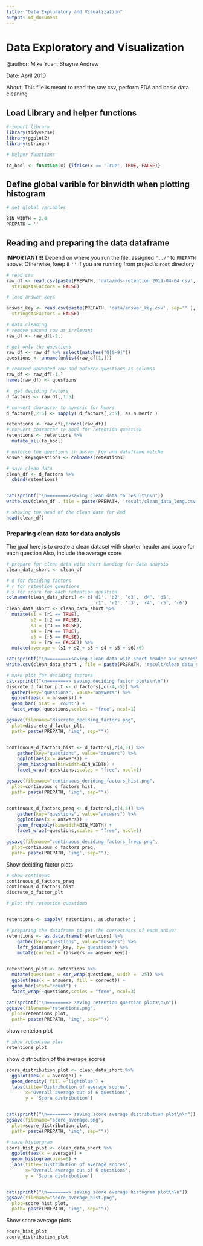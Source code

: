 ```yaml
---
title: "Data Exploratory and Visualization"
output: md_document
---
```


# Data Exploratory and Visualization

@author: Mike Yuan, Shayne Andrew

Date: April 2019

About: This file is meant to read the raw csv, perform EDA and basic data cleaning




## Load Library and helper functions


```r
# import library
library(tidyverse)
library(ggplot2)
library(stringr)


```

```r
# helper functions

to_bool <- function(x) {ifelse(x == 'True', TRUE, FALSE)}


```

## Define global varible for binwidth when plotting histogram


```r
# set global variables

BIN_WIDTH = 2.0
PREPATH = ''

```

## Reading and preparing the data dataframe
**IMPORTANT!!!** Depend on where you run the file, assigned `"../"` to `PREPATH` above. Otherwise, keep it `''` if you are running from project's `root` directory

```r
# read csv
raw_df <- read.csv(paste(PREPATH, 'data/mds-retention_2019-04-04.csv', sep="" ),
  stringsAsFactors = FALSE)

# load answer keys

answer_key <- read.csv(paste(PREPATH, 'data/answer_key.csv', sep="" ),
  stringsAsFactors = FALSE)

```

```r
# data cleaning
# remove second row as irrlevant
raw_df <- raw_df[-2,]

# get only the questions
raw_df <- raw_df %>% select(matches("Q[0-9]"))
questions <- unname(unlist(raw_df[1,]))

# removed unwanted row and enforce questions as columns
raw_df <- raw_df[-1,]
names(raw_df) <- questions

#  get deciding factors
d_factors <- raw_df[,1:5]

# convert character to numeric for hours
d_factors[,2:5] <- sapply( d_factors[,2:5], as.numeric )

retentions <- raw_df[,6:ncol(raw_df)]
# convert character to bool for retention question
retentions <- retentions %>%
  mutate_all(to_bool)

# enforce the questions in answer_key and dataframe matche
answer_key$questions <- colnames(retentions)


```

```r
# save clean data
clean_df <- d_factors %>%
  cbind(retentions)


cat(sprintf("\n========>saving clean data to result\n\n"))
write.csv(clean_df , file = paste(PREPATH, 'result/clean_data_long.csv', sep=""))

# showing the head of the clean data for Rmd
head(clean_df)

```

### Preparing clean data for data analysis
The goal here is to create a clean dataset with shorter header and score for each question
Also, include the average score


```r
# prepare for clean data with short handing for data anaysis
clean_data_short <- clean_df

# d for deciding factors
# r for retention questions
# s for score for each retention question
colnames(clean_data_short) <- c('d1', 'd2', 'd3', 'd4', 'd5',
                                'r1', 'r2', 'r3', 'r4', 'r5', 'r6')
clean_data_short <- clean_data_short %>%
  mutate(s1 = (r1 == TRUE),
         s2 = (r2 == FALSE),
         s3 = (r3 == FALSE),
         s4 = (r4 == TRUE),
         s5 = (r5 == FALSE),
         s6 = (r6 == FALSE)) %>%
  mutate(average = (s1 + s2 + s3 + s4 + s5 + s6)/6)

cat(sprintf("\n========>saving clean data with short header and scores\n\n"))
write.csv(clean_data_short , file = paste(PREPATH, 'result/clean_data_short.csv', sep=""))


```

```r
# make plot for deciding factors
cat(sprintf("\n========> saving deciding factor plots\n\n"))
discrete_d_factor_plt <- d_factors[,c(-4,-5)] %>%
  gather(key="questions", value="answers") %>%
  ggplot(aes(x = answers)) +
  geom_bar( stat = 'count') +
  facet_wrap(~questions,scales = "free", ncol=1)

ggsave(filename="discrete_deciding_factors.png",
  plot=discrete_d_factor_plt,
  path= paste(PREPATH, 'img', sep=""))


continuous_d_factors_hist <- d_factors[,c(4,5)] %>%
    gather(key="questions", value="answers") %>%
    ggplot(aes(x = answers)) +
    geom_histogram(binwidth=BIN_WIDTH) +
    facet_wrap(~questions,scales = "free", ncol=1)

ggsave(filename="continuous_deciding_factors_hist.png",
  plot=continuous_d_factors_hist,
  path= paste(PREPATH, 'img', sep=""))


continuous_d_factors_preq <- d_factors[,c(4,5)] %>%
    gather(key="questions", value="answers") %>%
    ggplot(aes(x = answers)) +
    geom_freqpoly(binwidth=BIN_WIDTH) +
    facet_wrap(~questions,scales = "free", ncol=1)

ggsave(filename="continuous_deciding_factors_freqp.png",
  plot=continuous_d_factors_preq,
  path= paste(PREPATH, 'img', sep=""))

```

Show deciding factor plots


```r
# show continous
continuous_d_factors_preq
continuous_d_factors_hist
discrete_d_factor_plt

```

```r
# plot the retention questions


retentions <- sapply( retentions, as.character )

# preparing the dataframe to get the correctness of each answer
retentions <- as.data.frame(retentions) %>%
    gather(key="questions", value="answers") %>%
    left_join(answer_key, by='questions') %>%
    mutate(correct = (answers == answer_key))


retentions_plot <- retentions %>%
  mutate(questions = str_wrap(questions, width =  25)) %>%
  ggplot(aes(x = answers, fill = correct)) +
  geom_bar(stat="count") +
  facet_wrap(~questions,scales = "free", ncol=3)

cat(sprintf("\n========> saving retention question plots\n\n"))
ggsave(filename="retentions.png",
  plot=retentions_plot,
  path= paste(PREPATH, 'img', sep=""))

```

show renteion plot

```r
# show retention plot
retentions_plot

```

show distribution of the average scores

```r
score_distribution_plot <- clean_data_short %>%
  ggplot(aes(x = average)) +
  geom_density( fill ='lightblue') +
  labs(title='Distribution of average scores',
       x='Overall average out of 6 questions',
       y = 'Score distribution')


cat(sprintf("\n========> saving score average distribution plot\n\n"))
ggsave(filename="score_average.png",
  plot=score_distribution_plot,
  path= paste(PREPATH, 'img', sep=""))

# save historgram
score_hist_plot <- clean_data_short %>%
  ggplot(aes(x = average)) +
  geom_histogram(bins=6) +
  labs(title='Distribution of average scores',
       x='Overall average out of 6 questions',
       y = 'Score distribution')


cat(sprintf("\n========> saving score average histogram plot\n\n"))
ggsave(filename="score_average_hist.png",
  plot=score_hist_plot,
  path= paste(PREPATH, 'img', sep=""))


```

Show score average plots


```r
score_hist_plot
score_distribution_plot
```
